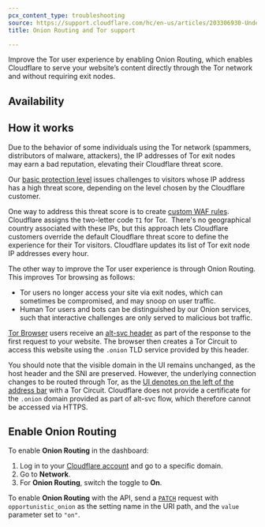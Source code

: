 ```yaml
---
pcx_content_type: troubleshooting
source: https://support.cloudflare.com/hc/en-us/articles/203306930-Understanding-Cloudflare-Tor-support-and-Onion-Routing
title: Onion Routing and Tor support

---
```



Improve the Tor user experience by enabling Onion Routing, which enables Cloudflare to serve your website’s content directly through the Tor network and without requiring exit nodes.

## Availability

<FeatureTable id="network.onion_routing" />

## How it works

Due to the behavior of some individuals using the Tor network (spammers, distributors of malware, attackers), the IP addresses of Tor exit nodes may earn a bad reputation, elevating their Cloudflare threat score.

Our [basic protection level](/waf/tools/security-level/) issues challenges to visitors whose IP address has a high threat score, depending on the level chosen by the Cloudflare customer.

One way to address this threat score is to create [custom WAF rules](/waf/custom-rules/). Cloudflare assigns the two-letter code `T1` for Tor.  There's no geographical country associated with these IPs, but this approach lets Cloudflare customers override the default Cloudflare threat score to define the experience for their Tor visitors. Cloudflare updates its list of Tor exit node IP addresses every hour.

The other way to improve the Tor user experience is through Onion Routing. This improves Tor browsing as follows:

* Tor users no longer access your site via exit nodes, which can sometimes be compromised, and may snoop on user traffic.
* Human Tor users and bots can be distinguished by our Onion services, such that interactive challenges are only served to malicious bot traffic. 

[Tor Browser](https://tb-manual.torproject.org/about/) users receive an [alt-svc header](https://httpwg.org/specs/rfc7838.html#alt-svc) as part of the response to the first request to your website. The browser then creates a Tor Circuit to access this website using the `.onion` TLD service provided by this header.

You should note that the visible domain in the UI remains unchanged, as the host header and the SNI are preserved. However, the underlying connection changes to be routed through Tor, as the [UI denotes on the left of the address bar](https://tb-manual.torproject.org/managing-identities/#managing-identities) with a Tor Circuit. Cloudflare does not provide a certificate for the `.onion` domain provided as part of alt-svc flow, which therefore cannot be accessed via HTTPS.

## Enable Onion Routing

<Tabs> <TabItem label="dashboard">

To enable **Onion Routing** in the dashboard:

1. Log in to your [Cloudflare account](https://dash.cloudflare.com) and go to a specific domain.
2. Go to **Network**.
3. For **Onion Routing**, switch the toggle to **On**.

</TabItem> <TabItem label="api">

To enable **Onion Routing** with the API, send a [`PATCH`](/api/operations/zone-settings-edit-single-setting) request with `opportunistic_onion` as the setting name in the URI path, and the `value` parameter set to `"on"`.

</TabItem> </Tabs>
